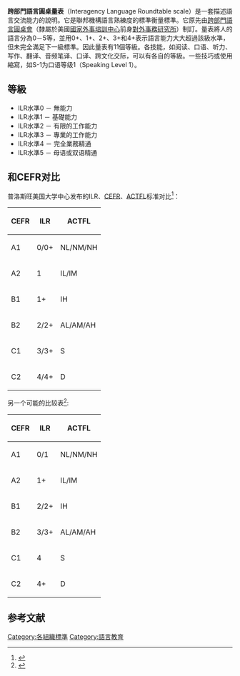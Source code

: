 {{refimprove|time=2016-04-16T14:38:04+00:00}}
'''跨部門語言圓桌量表'''（Interagency Language Roundtable scale）是一套描述語言交流能力的說明。它是聯邦機構語言熟練度的標準衡量標準。它原先由[[Interagency_Language_Roundtable|跨部門語言圓桌會]]（隸屬於美國[[National_Foreign_Affairs_Training_Center|國家外事培訓中心]]前身[[Foreign_Service_Institute|對外事務研究所]]）制訂。量表將人的語言分為0－5等，並用0+、1+、2+、3+和4+表示語言能力大大超過該級水準，但未完全滿足下一級標準。因此量表有11個等級。各技能，如阅读、口语、听力、写作、翻译、音频笔译、口译、跨文化交际，可以有各自的等級。一些技巧或使用縮寫，如S-1为口语等级1（Speaking Level 1）。

== 等級 ==

* ILR水準0 － 無能力
* ILR水準1 － 基礎能力
* ILR水準2 － 有限的工作能力
* ILR水準3 － 專業的工作能力
* ILR水準4 － 完全業務精通
* ILR水準5 － 母语或双语精通

== 和CEFR对比 ==

普洛斯旺美国大学中心发布的ILR、[[歐洲共同語言參考標準|CEFR]]、[[美國外語教學委員會|ACTFL]]标准对比<ref>{{cite web |url=http://www.aucp.org/sous_pages/aix/Students_Aix_docs/TEF_Levels_and_Equivalencies.pdf |format=PDF |title=The correspondences are attributed by the center to an ACTFL administrator |deadurl=yes |archiveurl=https://web.archive.org/web/20140116123131/http://www.aucp.org/sous_pages/aix/Students_Aix_docs/TEF_Levels_and_Equivalencies.pdf |archivedate=2014-01-16 |accessdate=2016-04-16 }}</ref>：

{| class="wikitable"
|-
! CEFR !! ILR !! ACTFL
|-
| A1 || 0/0+ || NL/NM/NH
|-
| A2 || 1 || IL/IM
|-
| B1 || 1+ || IH
|-
| B2 || 2/2+ || AL/AM/AH
|-
| C1 || 3/3+ || S
|-
| C2 || 4/4+ || D
|}


另一个可能的比较表<ref>{{Cite web |url=http://french-baltimore.com/about-us/the-cecr/index.html |title=存档副本 |accessdate=2019-05-13 |archive-date=2019-05-13 |archive-url=https://web.archive.org/web/20190513002336/http://french-baltimore.com/about-us/the-cecr/index.html |dead-url=no }}</ref>:

{| class="wikitable"
|-
! CEFR !! ILR !! ACTFL
|-
| A1 || 0/1 || NL/NM/NH
|-
| A2 || 1+ || IL/IM
|-
| B1 || 2/2+ || IH
|-
| B2 || 3/3+ || AL/AM/AH
|-
| C1 || 4 || S
|-
| C2 || 4+ || D
|}

== 参考文献 ==
{{reflist}}
{{美国教育小作品}}
[[Category:各組織標準|Category:各組織標準]]
[[Category:語言教育|Category:語言教育]]